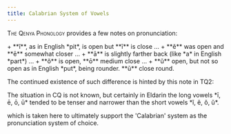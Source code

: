 ```yaml
---
title: Calabrian System of Vowels
---
```


<span style="font-variant:small-caps;">The Qenya Phonology</span> provides a few notes on pronunciation: 

<Aside type="quote" title="PE12/8-9">
+ **ĭ**, as in English *pit*, is open but **ī** is close …
+ **ĕ** was open and **ē** somewhat closer …
+ **ā** is slightly farther back (like *a* in English *part*) …
+ **ŏ** is open, **ō** medium close …
+ **ŭ** open, but not so open as in English *put*, being rounder. **ū** close round.
</Aside>

The continued existence of such difference is hinted by this note in TQ2:

<Aside type="quote" title="PE18/83">The situation in CQ is not known, but certainly in Eldarin the long vowels *ī, ē, ō, ū* tended to be tenser and narrower than the short vowels *ĭ, ĕ, ŏ, ŭ*.</Aside>

which is taken here to ultimately support the 'Calabrian' system as the pronunciation system of choice.
